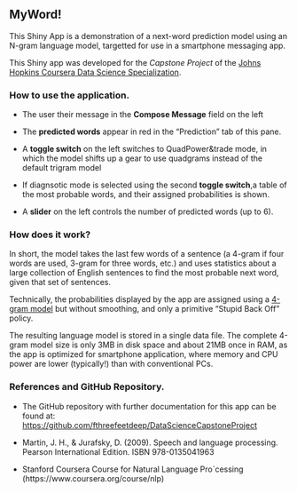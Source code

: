 ## MyWord!

This Shiny App is a demonstration of a next-word prediction model using an N-gram language model, targetted for use in a smartphone messaging app.

This Shiny app was developed for the *Capstone Project*  of the 
[Johns Hopkins Coursera Data Science 
Specialization](https://www.coursera.org/specialization/jhudatascience/1?utm_medium=listingPage). 



###  How to use the application.

- The user their message in the **Compose Message** field on the left

- The **predicted words** appear in red in the "Prediction" tab of this pane. 

- A **toggle switch** on the left switches to QuadPower&trade mode, in which the model shifts up a gear to use quadgrams instead of the default trigram model

- If diagnsotic mode is selected using the second <strong>toggle switch</strong>,a table of the most probable words, and their assigned probabilities is shown.


- A **slider** on the left controls the number of predicted words (up to 6).



### How does it work?

In short, the model takes the last few words of a sentence (a 4-gram if four words are used, 3-gram for three words, etc.) and uses statistics about a large collection of English sentences to find the most probable next word, given that set of sentences.

Technically, the probabilities displayed by the app are assigned using a <a href="http://en.wikipedia.org/wiki/N-gram">4-gram model</a> but without smoothing, and only a primitive "Stupid Back Off" policy. 


The resulting language model is stored in a single data file. The complete 4-gram model size is only 3MB in disk space and about 21MB once in RAM, as the app is optimized for smartphone application, where memory and CPU power are lower (typically!) than with conventional PCs.



### References and GitHub Repository. ###

- The GitHub repository with further documentation for this app can be found at:  
[https://github.com/fthreefeetdeep/DataScienceCapstoneProject](https://github.com/threefeetdeep/DataScienceCapstoneProject)

- Martin, J. H., & Jurafsky, D. (2009). Speech and language processing. Pearson International Edition. ISBN 978-0135041963

- Stanford Coursera Course for Natural Language Pro`cessing (https://www.coursera.org/course/nlp)



